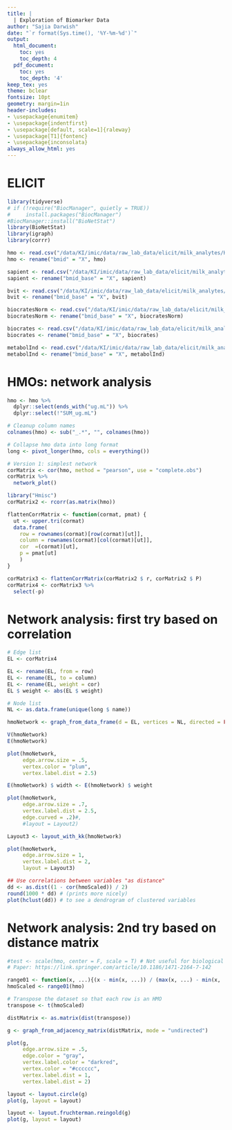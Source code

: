 ```yaml
---
title: |
  | Exploration of Biomarker Data
author: "Sajia Darwish"
date: "`r format(Sys.time(), '%Y-%m-%d')`"
output:
  html_document:
    toc: yes
    toc_depth: 4
  pdf_document:
    toc: yes
    toc_depth: '4'
keep_tex: yes
theme: bclear
fontsize: 10pt
geometry: margin=1in
header-includes:
- \usepackage{enumitem}
- \usepackage{indentfirst}
- \usepackage[default, scale=1]{raleway}
- \usepackage[T1]{fontenc}
- \usepackage{inconsolata}
always_allow_html: yes
---
```


# ELICIT
```r
library(tidyverse)
# if (!require("BiocManager", quietly = TRUE))
#     install.packages("BiocManager")
#BiocManager::install("BioNetStat")
library(BioNetStat)
library(igraph)
library(corrr)

hmo <- read.csv("/data/KI/imic/data/raw_lab_data/elicit/milk_analytes/HMO_ELICIT.csv")
hmo <- rename("bmid" = "X", hmo)

sapient <- read.csv("/data/KI/imic/data/raw_lab_data/elicit/milk_analytes/Sapient_ELICIT.csv")
sapient <- rename("bmid_base" = "X", sapient)

bvit <- read.csv("/data/KI/imic/data/raw_lab_data/elicit/milk_analytes/Allen_Bvit_ELICIT.csv")
bvit <- rename("bmid_base" = "X", bvit)

biocratesNorm <- read.csv("/data/KI/imic/data/raw_lab_data/elicit/milk_analytes/Biocrates_ELICIT_Normalized_toALL_NS.csv")
biocratesNorm <- rename("bmid_base" = "X", biocratesNorm)

biocrates <- read.csv("/data/KI/imic/data/raw_lab_data/elicit/milk_analytes/Biocrates_ELICIT_NOT_Normalized.csv")
biocrates <- rename("bmid_base" = "X", biocrates)

metabolInd <- read.csv("/data/KI/imic/data/raw_lab_data/elicit/milk_analytes/MetaboIndicators/Biocrates_ELICIT_Normalized_MetaboINDICATOR.csv")
metabolInd <- rename("bmid_base" = "X", metabolInd)
```

# HMOs: network analysis
```r
hmo <- hmo %>%
  dplyr::select(ends_with("ug.mL")) %>%
  dplyr::select(!"SUM_ug.mL")

# Cleanup column names
colnames(hmo) <- sub("_.*", "", colnames(hmo))

# Collapse hmo data into long format
long <- pivot_longer(hmo, cols = everything())

# Version 1: simplest network
corMatrix <- cor(hmo, method = "pearson", use = "complete.obs")
corMatrix %>%
  network_plot()

library("Hmisc")
corMatrix2 <- rcorr(as.matrix(hmo))

flattenCorrMatrix <- function(cormat, pmat) {
  ut <- upper.tri(cormat)
  data.frame(
    row = rownames(cormat)[row(cormat)[ut]],
    column = rownames(cormat)[col(cormat)[ut]],
    cor  =(cormat)[ut],
    p = pmat[ut]
    )
}

corMatrix3 <- flattenCorrMatrix(corMatrix2 $ r, corMatrix2 $ P)
corMatrix4 <- corMatrix3 %>%
  select(-p)
```

# Network analysis: first try based on correlation
```r
# Edge list
EL <- corMatrix4

EL <- rename(EL, from = row)
EL <- rename(EL, to = column)
EL <- rename(EL, weight = cor)
EL $ weight <- abs(EL $ weight)

# Node list
NL <- as.data.frame(unique(long $ name))

hmoNetwork <- graph_from_data_frame(d = EL, vertices = NL, directed = FALSE)

V(hmoNetwork)
E(hmoNetwork)

plot(hmoNetwork, 
     edge.arrow.size = .5, 
     vertex.color = "plum", 
     vertex.label.dist = 2.5)

E(hmoNetwork) $ width <- E(hmoNetwork) $ weight

plot(hmoNetwork, 
     edge.arrow.size = .7, 
     vertex.label.dist = 2.5, 
     edge.curved = .2)#, 
     #layout = Layout2)

Layout3 <- layout_with_kk(hmoNetwork)

plot(hmoNetwork, 
     edge.arrow.size = 1, 
     vertex.label.dist = 2, 
     layout = Layout3)

## Use correlations between variables "as distance"
dd <- as.dist((1 - cor(hmoScaled)) / 2)
round(1000 * dd) # (prints more nicely)
plot(hclust(dd)) # to see a dendrogram of clustered variables

```

# Network analysis: 2nd try based on distance matrix
```r
#test <- scale(hmo, center = F, scale = T) # Not useful for biological data.
# Paper: https://link.springer.com/article/10.1186/1471-2164-7-142

range01 <- function(x, ...){(x - min(x, ...)) / (max(x, ...) - min(x, ...))}
hmoScaled <- range01(hmo)

# Transpose the dataset so that each row is an HMO
transpose <- t(hmoScaled)

distMatrix <- as.matrix(dist(transpose))

g <- graph_from_adjacency_matrix(distMatrix, mode = "undirected")

plot(g, 
     edge.arrow.size = .5,
     edge.color = "gray", 
     vertex.label.color = "darkred", 
     vertex.color = "#cccccc", 
     vertex.label.dist = 1,
     vertex.label.dist = 2)

layout <- layout.circle(g)
plot(g, layout = layout)

layout <- layout.fruchterman.reingold(g)
plot(g, layout = layout)
```







